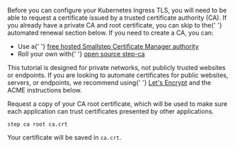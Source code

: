 <p>
  Before you can configure your Kubernetes Ingress TLS, you will need to be able
  to request a certificate issued by a trusted certificate authority (CA). If
  you already have a private CA and root certificate, you can skip to the{' '}
  automated renewal section below. If you need to create a CA, you can:
</p>
<ul>
  <li>
    Use a{' '}
    <a href="https://info.smallstep.com/certificate-manager-early-access-mvp/">
      free hosted Smallstep Certificate Manager authority
    </a>
  </li>
  <li>
    Roll your own with{' '}
    <a href="/docs/step-ca">
      open source <inlineCode>step-ca</inlineCode>
    </a>
  </li>
</ul>

<Alert severity="warning">
  This tutorial is designed for private networks, not publicly trusted websites
  or endpoints. If you are looking to automate certificates for public websites,
  servers, or endpoints, we recommend using{' '}
  <a href="https://letsencrypt.org/">Let's Encrypt</a> and the ACME instructions
  below.
</Alert>

Request a copy of your CA root certificate, which will be used to make
sure each application can trust certificates presented by other
applications.

```shell
step ca root ca.crt
```

Your certificate will be saved in `ca.crt`.
